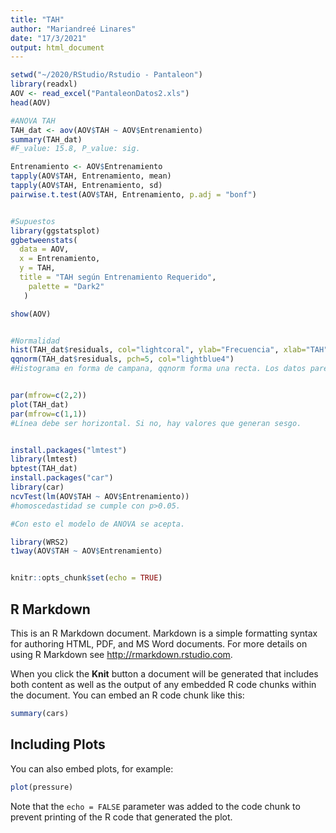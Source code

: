 ---
title: "TAH"
author: "Mariandreé Linares"
date: "17/3/2021"
output: html_document
---
```{r}
setwd("~/2020/RStudio/Rstudio - Pantaleon")
library(readxl)
AOV <- read_excel("PantaleonDatos2.xls")
head(AOV)

#ANOVA TAH
TAH_dat <- aov(AOV$TAH ~ AOV$Entrenamiento)
summary(TAH_dat)
#F_value: 15.8, P_value: sig. 

Entrenamiento <- AOV$Entrenamiento
tapply(AOV$TAH, Entrenamiento, mean)
tapply(AOV$TAH, Entrenamiento, sd)
pairwise.t.test(AOV$TAH, Entrenamiento, p.adj = "bonf")


#Supuestos
library(ggstatsplot)
ggbetweenstats(
  data = AOV,
  x = Entrenamiento,
  y = TAH,
  title = "TAH según Entrenamiento Requerido",
    palette = "Dark2"
   )

show(AOV)


#Normalidad
hist(TAH_dat$residuals, col="lightcoral", ylab="Frecuencia", xlab="TAH", main="Histograma TAH")
qqnorm(TAH_dat$residuals, pch=5, col="lightblue4")
#Histograma en forma de campana, qqnorm forma una recta. Los datos parecen normales. 


par(mfrow=c(2,2))
plot(TAH_dat)
par(mfrow=c(1,1))
#Línea debe ser horizontal. Si no, hay valores que generan sesgo. 


install.packages("lmtest")
library(lmtest)
bptest(TAH_dat)
install.packages("car")
library(car)
ncvTest(lm(AOV$TAH ~ AOV$Entrenamiento))
#homoscedastidad se cumple con p>0.05. 

#Con esto el modelo de ANOVA se acepta. 

library(WRS2)
t1way(AOV$TAH ~ AOV$Entrenamiento)



```

```{r setup, include=FALSE}
knitr::opts_chunk$set(echo = TRUE)
```

## R Markdown

This is an R Markdown document. Markdown is a simple formatting syntax for authoring HTML, PDF, and MS Word documents. For more details on using R Markdown see <http://rmarkdown.rstudio.com>.

When you click the **Knit** button a document will be generated that includes both content as well as the output of any embedded R code chunks within the document. You can embed an R code chunk like this:

```{r cars}
summary(cars)
```

## Including Plots

You can also embed plots, for example:

```{r pressure, echo=FALSE}
plot(pressure)
```

Note that the `echo = FALSE` parameter was added to the code chunk to prevent printing of the R code that generated the plot.
